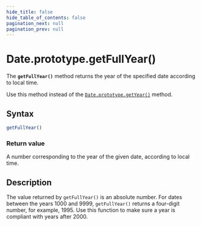 ```yaml
---
hide_title: false
hide_table_of_contents: false
pagination_next: null
pagination_prev: null
---
```

# Date.prototype.getFullYear()

The **`getFullYear()`** method returns the year of the
specified date according to local time.

Use this method instead of the [`Date.prototype.getYear()`](./getYear.md) method.

## Syntax

```js
getFullYear()
```

### Return value

A number corresponding to the year of the given date, according to local time.

## Description

The value returned by `getFullYear()` is an absolute number. For dates
between the years 1000 and 9999, `getFullYear()` returns a four-digit number,
for example, 1995. Use this function to make sure a year is compliant with years after
2000\.
